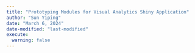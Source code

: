 ```yaml
---
title: "Prototyping Modules for Visual Analytics Shiny Application"
author: "Sun Yiping"
date: "March 6, 2024"
date-modified: "last-modified"
execute: 
  warning: false
---
```


```r


```